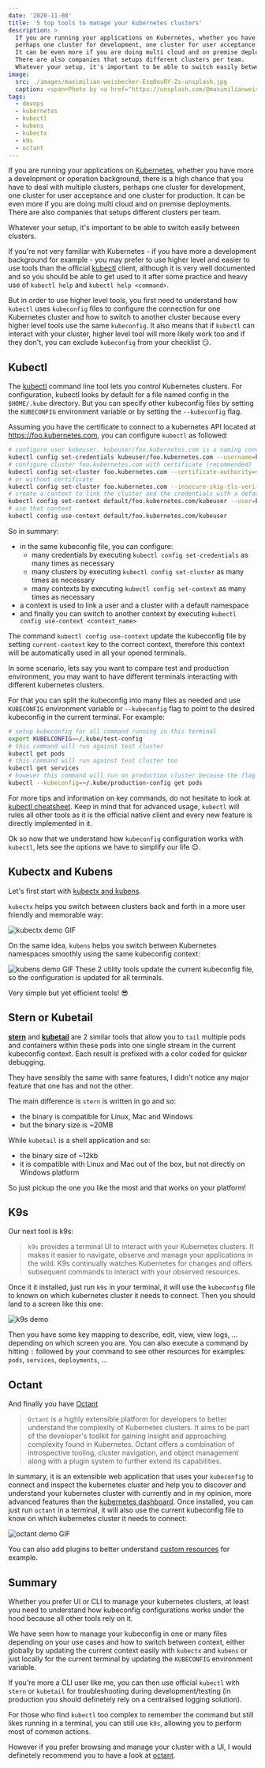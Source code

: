 ```yaml
---
date: '2020-11-08'
title: '5 top tools to manage your kubernetes clusters'
description: >
  If you are running your applications on Kubernetes, whether you have more a development or operation background, there is a high chance that you have to deal with multiple clusters, 
  perhaps one cluster for development, one cluster for user acceptance and one cluster for production.
  It can be even more if you are doing multi cloud and on premise deployments. 
  There are also companies that setups different clusters per team.
  Whatever your setup, it's important to be able to switch easily between clusters.
image: 
  src: ./images/maximilian-weisbecker-Esq0ovRY-Zs-unsplash.jpg
  caption: <span>Photo by <a href="https://unsplash.com/@maximilianweisbecker?utm_source=unsplash&amp;utm_medium=referral&amp;utm_content=creditCopyText">Maximilian Weisbecker</a> on <a href="https://unsplash.com/s/photos/rudder?utm_source=unsplash&amp;utm_medium=referral&amp;utm_content=creditCopyText">Unsplash</a></span>
tags:
  - devops
  - kubernetes
  - kubectl
  - kubens
  - kubectx
  - k9s
  - octant
---
```


If you are running your applications on [Kubernetes](https://kubernetes.io/), whether you have more a development or operation background, there is a high chance that you have to deal with multiple clusters, 
perhaps one cluster for development, one cluster for user acceptance and one cluster for production.
It can be even more if you are doing multi cloud and on premise deployments.  
There are also companies that setups different clusters per team.

Whatever your setup, it's important to be able to switch easily between clusters.

If you're not very familiar with Kubernetes - if you have more a development background for example - you may prefer to use higher level and easier to use tools than the official [kubectl](kubectl) client,
although it is very well documented and so you should be able to get used to it after some practice and heavy use of `kubectl help` and `kubectl help <command>`.

But in order to use higher level tools, you first need to understand how `kubectl` uses `kubeconfig` files to configure the connection for one Kubernetes cluster and how to switch to another cluster because every higher level tools use the same `kubeconfig`.
It also means that if `kubectl` can interact with your cluster, higher level tool will more likely work too and if they don't, you can exclude `kubeconfig` from your checklist :smirk:.

## Kubectl

The [kubectl](kubectl) command line tool lets you control Kubernetes clusters. 
For configuration, kubectl looks by default for a file named config in the `$HOME/.kube` directory. 
But you can specify other kubeconfig files by setting the `KUBECONFIG` environment variable or by setting the `--kubeconfig` flag.

Assuming you have the certificate to connect to a kubernetes API located at https://foo.kubernetes.com, you can configure `kubectl` as followed:

```sh
# configure user kubeuser. kubeuser/foo.kubernetes.com is a naming convention that you can follow or not but it's good practice
kubectl config set-credentials kubeuser/foo.kubernetes.com --username=kubeuser --password=kubepassword
# configure cluster foo.kubernetes.com with certificate (recommended)
kubectl config set-cluster foo.kubernetes.com --certificate-authority=~/.kube/foo.kubernetes.com/ca.crt --server=https://foo.kubernetes.com
# or without certificate
kubectl config set-cluster foo.kubernetes.com --insecure-skip-tls-verify=true --server=https://foo.kubernetes.com
# create a context to link the cluster and the credentials with a default namespace 'default'. default/foo.kubernetes.com/kubeuser is a naming convention too.
kubectl config set-context default/foo.kubernetes.com/kubeuser --user=kubeuser/foo.kubernetes.com --namespace=default --cluster=foo.kubernetes.com
# use that context
kubectl config use-context default/foo.kubernetes.com/kubeuser
```

So in summary: 

- in the same kubeconfig file, you can configure:
  - many credentials by executing `kubectl config set-credentials` as many times as necessary
  - many clusters by executing `kubectl config set-cluster` as many times as necessary
  - many contexts by executing `kubectl config set-context` as many times as necessary
- a context is used to link a user and a cluster with a default namespace
- and finally you can switch to another context by executing `kubectl config use-context <context_name>`

The command `kubectl config use-context` update the kubeconfig file by setting `current-context` key to the correct context, therefore this context will be automatically used in all your opened terminals.

In some scenario, lets say you want to compare test and production environment, you may want to have different terminals interacting with different kubernetes clusters. 

For that you can split the kubeconfig into many files as needed and use `KUBECONFIG` environment variable or `--kubeconfig` flag to point to the desired kubeconfig in the current terminal.
For example:

```sh
# setup kubeconfig for all command running in this terminal
export KUBELCONFIG=~/.kube/test-config
# this command will run against test cluster
kubectl get pods
# this command will run against test cluster too
kubectl get services
# however this command will run on production cluster because the flag takes precedence over KUBECONFIG environment variable
kubectl --kubeconfig=~/.kube/production-config get pods
```

For more tips and information on key commands, do not hesitate to look at [kubectl cheatsheet](https://kubernetes.io/docs/reference/kubectl/cheatsheet/). 
Keep in mind that for advanced usage, `kubectl` will rules all other tools as it is the official native client and every new feature is directly implemented in it.

Ok so now that we understand how `kubeconfig` configuration works with `kubectl`, lets see the options we have to simplify our life :relieved:.

## Kubectx and Kubens

Let's first start with [kubectx and kubens](kubectx).

`kubectx` helps you switch between clusters back and forth in a more user friendly and memorable way:

<!-- TODO: replace this with markdown when gatsby-remark-image supports gifs https://github.com/gatsbyjs/gatsby/issues/23678 -->
<img src="./images/kubectx-demo.gif" className="my-4" alt="kubectx demo GIF" title="kubectx demo" loading="lazy" />

On the same idea, `kubens` helps you switch between Kubernetes namespaces smoothly using the same kubeconfig context:

<!-- TODO: replace this with markdown when gatsby-remark-image supports gifs https://github.com/gatsbyjs/gatsby/issues/23678 -->
<img src="./images/kubens-demo.gif" className="my-4" alt="kubens demo GIF" title="kubens demo" loading="lazy" />

<Tip variant="note">
  These 2 utility tools update the current kubeconfig file, so the configuration is updated for all terminals.
</Tip>

Very simple but yet efficient tools! :sunglasses:

## Stern or Kubetail

**[stern](stern)** and **[kubetail](kubetail)** are 2 similar tools that allow you to `tail` multiple pods and containers within these pods into one single stream in the current kubeconfig context.
Each result is prefixed with a color coded for quicker debugging.

They have sensibly the same with same features, I didn't notice any major feature that one has and not the other.

The main difference is `stern` is written in go and so: 

- the binary is compatible for Linux, Mac and Windows
- but the binary size is ~20MB 

While `kubetail` is a shell application and so:

- the binary size of ~12kb
- it is compatible with Linux and Mac out of the box, but not directly on Windows platform

So just pickup the one you like the most and that works on your platform!

## K9s

Our next tool is k9s:

<Blockquote url="https://github.com/derailed/k9s/" author="k9s">
  <code>k9s</code> provides a terminal UI to interact with your Kubernetes clusters.  
  It makes it easier to navigate, observe and manage your applications in the wild. 
  K9s continually watches Kubernetes for changes and offers subsequent commands to interact with your observed resources.
</Blockquote>

Once it it installed, just run `k9s` in your terminal, it will use the `kubeconfig` file to known on which kubernetes cluster it needs to connect. 
Then you should land to a screen like this one:

![k9s demo](./images/k9s-pods.png 'k9s demo')

Then you have some key mapping to describe, edit, view, view logs, ... depending on which screen you are.
You can also execute a command by hitting `:` followed by your command to see other resources for examples: `pods`, `services`, `deployments`, ...

## Octant

And finally you have [Octant](octant)

<Blockquote url="https://octant.dev/" author="Octant">
  <code>Octant</code> is a highly extensible platform for developers to better understand the complexity of Kubernetes clusters.
  It aims to be part of the developer's toolkit for gaining insight and approaching complexity found in Kubernetes.  
  Octant offers a combination of introspective tooling, cluster navigation, and object management along with a plugin system to further extend its capabilities.
</Blockquote>

In summary, it is an extensible web application that uses your `kubeconfig` to connect and inspect the kubernetes cluster and help you to discover and understand your kubernetes cluster with currently and in my opinion, more advanced features than the [kubernetes dashboard](https://kubernetes.io/docs/tasks/access-application-cluster/web-ui-dashboard/). 
Once installed, you can just run `octant` in a terminal, it will also use the current kubeconfig file to know on which kubernetes cluster it needs to connect:

<!-- TODO: replace this with markdown when gatsby-remark-image supports gifs https://github.com/gatsbyjs/gatsby/issues/23678 -->
<img src="./images/octant-demo.gif" className="my-4" alt="octant demo GIF" title="octant demo" loading="lazy" />

You can also add plugins to better understand [custom resources](https://kubernetes.io/docs/concepts/extend-kubernetes/api-extension/custom-resources/) for example.

## Summary

Whether you prefer UI or CLI to manage your kubernetes clusters, at least you need to understand how kubeconfig configurations works under the hood because all other tools rely on it.

We have seen how to manage your kubeconfig in one or many files depending on your use cases and how to switch between context, either globally by updating the current context easily with `kubectx` and `kubens` 
or just locally for the current terminal by updating the `KUBECONFIG` environment variable.

If you're more a CLI user like me, you can then use official `kubectl` with `stern` or `kubetail` for troubleshooting during development/testing (in production you should definetely rely on a centralised logging solution).

For those who find `kubectl` too complex to remember the command but still likes running in a terminal, you can still use `k9s`, allowing you to perform most of common actions.

However if you prefer browsing and manage your cluster with a UI, I would definetely recommend you to have a look at [octant](octant).

[kubectl]: https://www.gatsbyjs.org/
[kubectx]: https://github.com/ahmetb/kubectx/
[stern]: https://github.com/wercker/stern/
[kubetail]: https://github.com/johanhaleby/kubetail/
[k9s]: https://github.com/derailed/k9s/
[octant]: https://octant.dev/